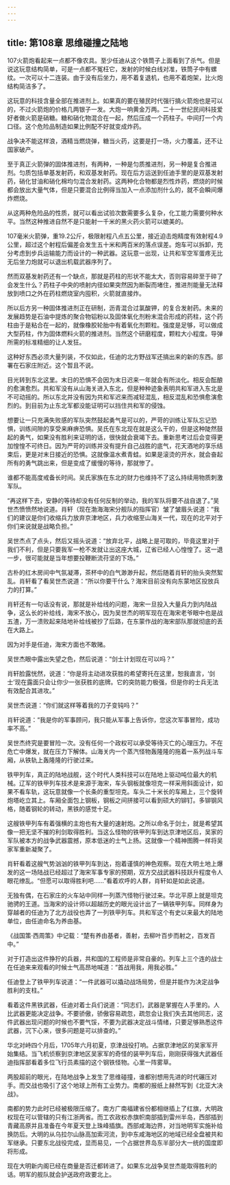 ```yaml
---
---
---
```

title: 第108章 思维碰撞之陆地
---



107火箭炮看起来一点都不像农具。至少任迪从这个铁筒子上面看到了杀气。但是说这玩意结构简单，可是一点都不冤枉它，发射的时候白线对准，铁筒子中有螺纹。一次可以十二连装。由于没有后坐力，用不着复退机，也用不着炮架，比火炮结构简洁多了。

这玩意的科技含量全部在推进剂上。如果真的要在殖民时代强行搞火箭炮也是可以的，不过火箭炮的价格几两银子一发。大炮一响黄金万两。二十一世纪民间科技爱好者做火箭是硝糖。糖和硝化物混合在一起，然后压成一个药柱子。中间打一个内口径。这个危险品制造如果比例配不好就变成炸药。

战争决不能这样浪，酒精当燃烧弹，糖当火药，这要是打一场，火力覆盖，还不让国家破产。

至于真正火箭弹的固体推进剂，有两种，一种是匀质推进剂，另一种是复合推进剂。匀质包括单基发射药，和双基发射药。现在后方运送到任迪手里的是双基发射药，硝化甘油和硝化棉均匀混合发射药。这两种化合物都是烈性炸药，燃烧的时候都会放出大量气体，但是只要混合比例得当加入一点添加剂什么的，就不会瞬间爆炸燃烧。

从这两种危险品的性质，就可以看出试验次数需要多么复杂，化工能力需要何种水平。当然这种推进自然不是只能射一千米的黑火药火箭可以媲美的。

107毫米火箭弹，重19.2公斤，极限射程八点五公里，接近迫击炮精度有效射程4.9公里，超过这个射程后偏差会发生五十米和两百米的落点误差。炮车可以拆卸，充分考虑到步兵运输能力而设计的一种武器。这玩意一出现，让共和军空军蛋疼无比无后坐力炮就可以退出机载武器序列了。

然而双基发射药还有一个缺点，那就是药柱的形状不能太大，否则容易碎至于碎了会发生什么？药柱子中央的喷射内径如果突然因为断裂而堵住，推进剂能量无法释放到喷口之外在药柱燃烧室内囤积，火箭就直接炸。

所以后方另一种固体推进剂正在研制，沥青混合过氯酸钾，的复合发射药。未来的发展趋势是石油中提炼的聚合物铝粉以及固体氧化剂粉末混合形成的药柱，这个药柱由于是粘合在一起的，就像橡胶轮胎中有着氧化剂颗粒。强度是足够，可以做成大型药柱，作为固体燃料火箭的推进剂。当然这个研磨程度，颗粒大小程度。导弹所需的标准精细的让人发狂。

这种好东西必须大量列装，不仅如此，任迪的北方野战军还搞出来的新的东西。部署在石家庄附近。这个暂且不说。

目光转到东北这里。末日的恐惧不会因为末日迟来一年就会有所淡化。相反会酝酿的愈演愈烈。共和军没有从山海关进入东北，但是种种迹象表明共和军进入东北是不可动摇的。所以东北并没有因为共和军迟来而减轻混乱，相反混乱和恐惧愈演愈烈的。到目前为止东北军都没能证明可以挡住共和军的侵蚀。

想要让一只充满失败感的军队突然鼓起勇气是可以的，严苛的训练让军队忘记恐惧，训练间隙的享受来麻痹恐惧。吴氏在东北现在就是这么干的，但是这种陡然鼓起的勇气，如果没有胜利来证明的话，很快就会衰竭下去。重新思考过后会变得更加惶惶不可终日。因为严苛的训练并没有提升自己战胜的底气，花天酒地的享乐结束后，更是对末日接近的恐惧。这就像温水煮青蛙。如果是滚烫的开水，就会奋起所有的勇气跳出来，但是变成了缓慢的等待，那就惨了。

谁都不能高度戒备长时间。吴氏家族在东北的财力也维持不了这么持续用物质刺激军队。

“再这样下去，安静的等待却没有任何反制的举动，我的军队将要不战自退了。”吴世杰愤愤然地说道。肖轩（现在渤海海宋分舰队的指挥官）皱了皱眉头说道：“我们的建议是你们收缩兵力放弃京津地区，兵力收缩至山海关一代，现在的北平对于你们来说就是战略负担。”

吴世杰点了点头，然后又摇头说道：“放弃北平，战略上是可取的，毕竟这里对于我们不利，但是只要我军一枪不发就让出这座大城，辽省已经人心惶惶了。这一退一步，很可能就是当年想要投鞭断流苻坚的下场。”

古朴的红木房间中气氛凝滞，茶杯中的白气渺渺升起，然后随着肖轩的抬头突然絮乱。肖轩看了看吴世杰说道：“所以你要干什么？海宋目前没有向东蒙地区投放兵力的打算。”

肖轩还有一句话没有说，那就是补给线的问题，海宋一旦投入大量兵力到内陆战争，这么长的补给线，海宋不放心，因为吴世杰的明军现在在海宋老爷眼中也是战五渣，万一溃败起来陆地补给线被抄了后路，在东蒙作战的海宋部队那就彻底的丢在大路上。

因为对手是任迪，海宋方面也不敢赌。

吴世杰眼中露出失望之色，然后说道：“剑士计划现在可以吗？”

肖轩脸露恍然，说道：“你是将主动进攻获胜的希望寄托在这里，恕我直言，‘剑士’现在露面只会让你少一张获胜的底牌。它的突防能力极强，但是你的士兵无法有效配合其进攻。”

吴世杰说道：“你们就这样等着我的刀子变钝吗？”

肖轩说道：“我是你的军事顾问，我只能从军事上告诉你，您这次军事冒险，成功率不高。”

吴世杰终究是要冒险一次。没有任何一个政权可以承受等待灭亡的心理压力。不在危亡中爆发，就在压力下解体。山海关内一个蒸汽怪物轰隆隆的拖着一系列战斗车厢，从铁轨上轰隆隆的行驶过来。

铁甲列车，真正的陆地战舰，这个时代人类科技可以在陆地上驱动吨位最大的机械。辽军的铁甲列车技术是来源于海宋，车头钢板就像坦克一样采用斜面设计，如果不看车轨，这玩意就像一个长条的重型坦克。车头二十米长的车厢上，三个旋转炮塔屹立其上。车厢全面包上钢板，钢板之间拼接可以看到硕大的铆钉。多铆钢风格，随着钢轮的转动，黑铁的感觉十足。

这艘铁甲列车有着强横的主炮也有大量的速射炮。之所以命名于剑士，就是希望其像一把无坚不摧的利剑取得胜利。当这么怪物的铁甲列车到达京津地区后，吴家的军队被本方的战争武器震撼，原本低迷的士气上扬。这就像一个精神图腾一样将吴家军重新凝聚了。

肖轩看着这艘气势汹汹的铁甲列车到达，抱着谨慎的神色观察。现在大明土地上爆发的这一场陆战已经超过了海宋军事专家的预期，双方交战武器科技跃升程度令人眼花缭乱。“但愿可以取得胜利吧……”看着欢呼的人群，肖轩如是如此说道。

无独有偶，在石家庄的火车站中同样一列蒸汽怪物行驶过来。华北平原上就是坦克驰骋的王道。当海宋的设计师以超越历史的眼光设计出了一辆铁甲列车。同样身为穿越者的任迪为了北方战役也弄了一列铁甲列车。共和军这个有史以来最大的陆地单位，由任迪命名为养由基。

《战国策·西周策》中记载：“楚有养由基者，善射，去柳叶百步而射之，百发百中。”

对于打造出这件狰狞的兵器，共和国的工程师是非常自豪的。列车上三个连的战士在任迪来来观看的时候士气高昂地喊道：“首战用我，用我必胜。”

任迪登上了铁甲列车说道：“一件武器可以撬动战场局势，但是并能作为决定战争胜利的支柱。”

看着这件黑铁武器，任迪对着士兵们说道：“同志们，武器是掌握在人手里的。人比武器更能决定战争。不要骄傲，骄傲容易疏忽，疏忽会让我们失去其他同志，这件武器出现问题的时候也不要气馁，不要为武器决定战斗情绪，只要足够熟悉这件武器，沉下心来，很多问题是可以排查的。”

华北对峙四个月后，1705年六月初夏，京津战役打响。占据京津地区的吴家军开始集结。当飞机侦察到京津地区吴家军的奇怪的装甲列车后，刚刚获得强大武器任迪指挥部看着多位飞行员素描的这个钢铁怪物。心里一阵雾草。

两股超前的眼光，在陆地战争上发生了思维碰撞，谁都别想用先进的时代碾压对手。而交战也吸引了这个地球上所有工业势力。南都的报纸上赫然写到《北亚大决战》。

南都的势力此时已经被极限压缩了。南方广南福建省份都相继插上了红旗，大明政权现在可以管辖的只有江浙两省。而工农政权赤旗帜南部插到雷州半岛，西部插到青藏高原并且准备在今年夏天登上珠峰插旗。西部咸海边界，对当地明军实施补给换防后。大明的从乌拉尔山脉高加索河流，到中东咸海地区的地域已经全盘被共和军继承。只要东北战役完成，显而易见，一个占据世界岛东半部分大一统的国度即将形成。

现在大明新内阁已经在商量是否迁都转进了。如果东北战争吴世杰能取得胜利的话。明军的舰队就会护送政府政要北上。